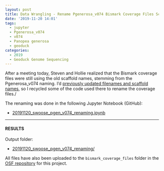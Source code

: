 ```yaml
---
layout: post
title: Data Wrangling - Rename Pgenerosa_v074 Bismark Coverage Files Scaffold Names
date: '2019-11-20 14:01'
tags:
  - jupyter
  - Pgenerosa_v074
  - v074
  - Panopea generosa
  - geoduck
categories:
  - 2019
  - Geoduck Genome Sequencing
---
```

After a meeting today, Steven and Hollie realized that the Bismark coverage files were still using the old scaffold names, stemming from the Pgenerosa_v074 naming. I'd [previously updated filenames and scaffold names](https://robertslab.github.io/sams-notebook/posts/2019/2019-11-05-Data-Wrangling-Rename-Pgenerosa_v074-Files-and-Scaffolds.html), so I recycled some of the code used there to rename the coverage files./

The renaming was done in the following Jupyter Notebook (GitHub):

- [20191120_swoose_pgen_v074_renaming.ipynb](https://github.com/RobertsLab/code/blob/master/notebooks/sam/20191120_swoose_pgen_v074_renaming.ipynb)


---

#### RESULTS

Output folder:

- [20191120_swoose_pgen_v074_renaming/](https://gannet.fish.washington.edu/Atumefaciens/20191120_swoose_pgen_v074_renaming)

All files have also been uploaded to the `bismark_coverage_files` folder in the [OSF repository](https://osf.io/yem8n/) for this project.
